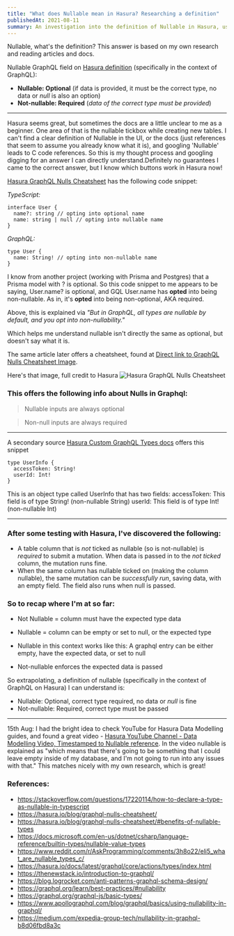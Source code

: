 ```yaml
---
title: "What does Nullable mean in Hasura? Researching a definition"
publishedAt: 2021-08-11
summary: An investigation into the definition of Nullable in Hasura, using GraphQL. References and an answer I can understand!
---
```


Nullable, what's the definition? This answer is based on my own research and reading articles and docs.

Nullable GraphQL field on [Hasura definition](#definition-outcome) (specifically in the context of GraphQL):

-   **Nullable: Optional** (if data is provided, it must be the correct type, no data or _null_ is also an option)
-   **Not-nullable: Required** (_data of the correct type must be provided_)

---

Hasura seems great, but sometimes the docs are a little unclear to me as a beginner. One area of that is the nullable tickbox while creating new tables. I can't find a clear definition of Nullable in the UI, or the docs (just references that seem to assume you already know what it is), and googling 'Nullable' leads to C code references. So this is my thought process and googling digging for an answer I can directly understand.Definitely no guarantees I came to the correct answer, but I know which buttons work in Hasura now!

[Hasura GraphQL Nulls Cheatsheet](https://hasura.io/blog/graphql-nulls-cheatsheet/) has the following code snippet:

_TypeScript:_

```
interface User {
  name?: string // opting into optional name
  name: string | null // opting into nullable name
}
```

_GraphQL:_

```
type User {
  name: String! // opting into non-nullable name
}
```

I know from another project (working with Prisma and Postgres) that a Prisma model with ? is optional. So this code snippet to me appears to be saying, User.name? is optional, and GQL User.name has **opted** into being non-nullable. As in, it's **opted** into being non-optional, AKA required.

Above, this is explained via _"But in GraphQL, all types are nullable by default, and you opt into non-nullability."_

Which helps me understand nullable isn't directly the same as optional, but doesn't say what it is.

The same article later offers a cheatsheet, found at [Direct link to GraphQL Nulls Cheatsheet Image](https://hasura.io/blog/content/images/2020/05/graphql-nulls-cheatsheet.png).

Here's that image, full credit to Hasura ![Hasura GraphQL Nulls Cheatsheet](https://hasura.io/blog/content/images/2020/05/graphql-nulls-cheatsheet.png)

### This offers the following info about Nulls in Graphql:

> Nullable inputs are always optional

> Non-null inputs are always required

---

A secondary source [Hasura Custom GraphQL Types docs](https://hasura.io/docs/latest/graphql/core/actions/types/index.html) offers this snippet

```
type UserInfo {
  accessToken: String!
  userId: Int!
}
```

This is an object type called UserInfo that has two fields:
accessToken: This field is of type String! (non-nullable String)
userId: This field is of type Int! (non-nullable Int)

---

### After some testing with Hasura, I've discovered the following:

-   A table column that is _not_ ticked as nullable (so is not-nullable) is _required_ to submit a mutation. When data is passed in to the _not ticked_ column, the mutation runs fine.
-   When the same column has nullable ticked on (making the column nullable), the same mutation can be _successfully run_, saving data, with an empty field. The field also runs when null is passed.

<h3 id="definition-outcome">So to recap where I'm at so far:</h3>

-   Not Nullable = column must have the expected type data
-   Nullable = column can be empty or set to null, or the expected type

-   Nullable in this context works like this: A graphql entry can be either empty, have the expected data, or set to null
-   Not-nullable enforces the expected data is passed

So extrapolating, a definition of nullable (specifically in the context of GraphQL on Hasura) I can understand is:

-   Nullable: Optional, correct type required, no data or _null_ is fine
-   Not-nullable: Required, correct type must be passed

---

15th Aug: I had the bright idea to check YouTube for Hasura Data Modelling guides, and found a great video - [Hasura YouTube Channel - Data Modelling Video, Timestamped to Nullable reference](https://youtu.be/9zi1QSrQ6Aw?t=170). In the video nullable is explained as "which means that there's going to be something that I could leave empty inside of my database, and I'm not going to run into any issues with that." This matches nicely with my own research, which is great!

### References:

-   https://stackoverflow.com/questions/17220114/how-to-declare-a-type-as-nullable-in-typescript
-   https://hasura.io/blog/graphql-nulls-cheatsheet/
-   https://hasura.io/blog/graphql-nulls-cheatsheet/#benefits-of-nullable-types
-   https://docs.microsoft.com/en-us/dotnet/csharp/language-reference/builtin-types/nullable-value-types
-   https://www.reddit.com/r/AskProgramming/comments/3h8o22/eli5_what_are_nullable_types_c/
-   https://hasura.io/docs/latest/graphql/core/actions/types/index.html
-   https://thenewstack.io/introduction-to-graphql/
-   https://blog.logrocket.com/anti-patterns-graphql-schema-design/
-   https://graphql.org/learn/best-practices/#nullability
-   https://graphql.org/graphql-js/basic-types/
-   https://www.apollographql.com/blog/graphql/basics/using-nullability-in-graphql/
-   https://medium.com/expedia-group-tech/nullability-in-graphql-b8d06fbd8a3c

